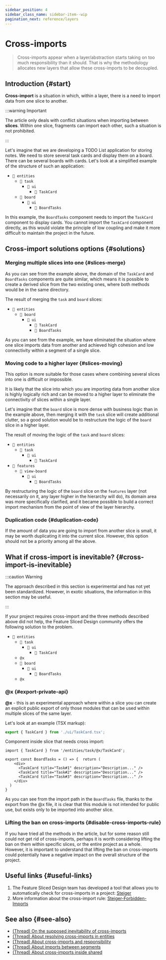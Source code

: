 ```yaml
---
sidebar_position: 4
sidebar_class_name: sidebar-item--wip
pagination_next: reference/layers
---
```



# Cross-imports

<WIP ticket="220" />

> Cross-imports appear when a layer/abstraction starts taking on too much responsibility than it should. That is why the methodology allocates new layers that allow these cross-imports to be decoupled.

## Introduction {#start}

**Cross-import** is a situation in which, within a layer, there is a need to import data from one slice to another.

:::warning Important

The article only deals with conflict situations when importing between **slices**. Within one slice, fragments can import each other, such a situation is not prohibited.

:::

Let's imagine that we are developing a TODO List application for storing notes. We need to store several task cards and display them on a board. There can be several boards with cards. 
Let's look at a simplified example of the structure of such an application:

- `📂 entities`
	- `📂 task`
		- `📁 ui`
			- `📄 TaskCard`
	- `📁 board`
		- `📁 ui`
			- `📄 BoardTasks`

In this example, the `BoardTasks` component needs to import the `TaskCard` component to display cards.
You cannot import the `TaskCard` component directly, as this would violate the principle of low coupling and make it more difficult to maintain the project in the future.

## Cross-import solutions options {#solutions}

### Merging multiple slices into one {#slices-merge}
As you can see from the example above, the domain of the `TaskCard` and `BoardTasks` components are quite similar, which means it is possible to create a derived slice from the two existing ones, where both methods would be in the same directory.

The result of merging the `task` and `board` slices:
- `📂 entities`
	- `📂 board`
		- `📁 ui`
			- `📄 TaskCard`
			- `📄 BoardTasks`

As you can see from the example, we have eliminated the situation where one slice imports data from another and achieved high cohesion and low connectivity within a segment of a single slice.

### Moving code to a higher layer {#slices-moving}
This option is more suitable for those cases where combining several slices into one is difficult or impossible.

It is likely that the slice into which you are importing data from another slice is highly logically rich and can be moved to a higher layer to eliminate the connectivity of slices within a single layer.

Let's imagine that the `board` slice is more dense with business logic than in the example above, then merging it with the `task` slice will create additional clutter, so a good solution would be to restructure the logic of the `board` slice in a higher layer.

The result of moving the logic of the `task` and `board` slices:

- `📂 entities`
	- `📂 task`
		- `📁 ui`
			- `📄 TaskCard`
- `📂 features`
	- `📁 view-board`
		- `📁 ui`
			- `📄 BoardTasks`

By restructuring the logic of the `board` slice on the `features` layer (not necessarily on it, any layer higher in the hierarchy will do), its domain area was more specifically clarified, and it became possible to build a correct import mechanism from the point of view of the layer hierarchy.

### Duplication code {#duplication-code}
If the amount of data you are going to import from another slice is small, it may be worth duplicating it into the current slice. However, this option should not be a priority among all the above.

## What if cross-import is inevitable? {#cross-import-is-inevitable}

:::caution Warning

The approach described in this section is experimental and has not yet been standardized. However, in exotic situations, the information in this section may be useful.

:::

If your project requires cross-import and the three methods described above did not help, the Feature Sliced ​​Design community offers the following solution to the problem.

- `📂 entities`
	- `📂 task`
		- `📁 ui`
			- `📄 TaskCard`
	- `@x`
	- `📁 board`
		- `📁 ui`
			- `📄 BoardTasks`
	- `@x`

### @x {#export-private-api}
**@x** - this is an experimental approach where within a slice you can create an explicit public export of only those modules that can be used within multiple slices of the same layer.

Let's look at an example (TSX markup):
```ts title="entities/task/@x.ts"
export { TaskCard } from './ui/TaskCard.tsx';
```
Component inside slice that needs cross import:
```tsx title="entities/board/ui/BoardTasks.tsx"
import { TaskCard } from '/entities/task/@x/TaskCard';

export const BoardTasks = () => {  return (
    <div>
      <TaskCard title="Task#1" description="Description..." />
      <TaskCard title="Task#2" description="Description..." />
      <TaskCard title="Task#3" description="Description..." />
    </div>
  )
}
```
As you can see from the import path in the `BoardTasks` file, thanks to the export from the @x file, it is clear that this module is not intended for public use, but exists only to be imported into another slice.

### Lifting the ban on cross-imports {#disable-cross-imports-rule}
If you have tried all the methods in the article, but for some reason still could not get rid of cross-imports, perhaps it is worth considering lifting the ban on them within specific slices, or the entire project as a whole.
However, it is important to understand that lifting the ban on cross-imports could potentially have a negative impact on the overall structure of the project.

## Useful links {#useful-links}

1. The Feature Sliced ​​Design team has developed a tool that allows you to automatically check for cross-imports in a project: [Steiger](https://github.com/feature-sliced/steiger) 
2. More information about the cross-import rule: [Steiger-Forbidden-Imports](https://github.com/feature-sliced/steiger/blob/master/packages/steiger-plugin-fsd/src/forbidden-imports/README.md) 

## See also {#see-also}

- [(Thread) On the supposed inevitability of cross-imports](https://t.me/feature_sliced/4515)
- [(Thread) About resolving cross-imports in entities](https://t.me/feature_sliced/3678)
- [(Thread) About cross-imports and responsibility](https://t.me/feature_sliced/3287)
- [(Thread) About imports between segments](https://t.me/feature_sliced/4021)
- [(Thread) About cross-imports inside shared](https://t.me/feature_sliced/3618)